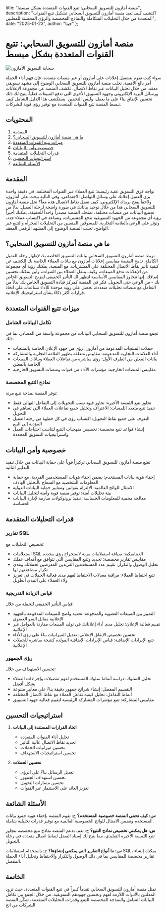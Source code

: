   title: "منصة أمازون للتسويق السحابي: تتبع القنوات المتعددة بشكل مبسط",
  description: "اكتشف كيف تعيد منصة أمازون للتسويق السحابي تشكيل تتبع القنوات المتعددة من خلال التحليلات المتكاملة والنماذج المخصصة والرؤى المحسنة للمعلنين",
  date: "2025-01-23",
  author: "جيتا"
};

# منصة أمازون للتسويق السحابي: تتبع القنوات المتعددة بشكل مبسط

![سحابة التسويق الأمازون](/images/blog/amazon-marketing-cloud.jpeg)

سواء كنت تقوم بتشغيل إعلانات على أمازون أو عبر منصات متعددة، فإن فهم أداء الحملة أمر بالغ الأهمية. تجلب منصة أمازون للتسويق السحابي الوضوح إلى مشهد تسويقي معقد. من خلال تحليل البيانات عبر نقاط الاتصال، تكشف المنصة عن مجموعة الإعلانات ورسائل البريد الإلكتروني وجهود التسويق الأخرى التي تدفع المبيعات فعلياً. يتيح لك ذلك تحسين الإنفاق بناءً على ما يعمل، وليس التخمين. يستكشف هذا الدليل الشامل كيف تبسط المنصة تتبع القنوات المتعددة مع توفير رؤى قوية للشركات.

## المحتويات

1. المقدمة
2. [ما هي منصة أمازون للتسويق السحابي؟](#ما-هي-منصة-أمازون-للتسويق-السحابي)
3. [ميزات تتبع القنوات المتعددة](#ميزات-تتبع-القنوات-المتعددة)
4. [خصوصية وأمن البيانات](#خصوصية-وأمن-البيانات)
5. [قدرات التحليلات المتقدمة](#قدرات-التحليلات-المتقدمة)
6. [استراتيجيات التحسين](#استراتيجيات-التحسين)
7. [الأسئلة الشائعة](#الأسئلة-الشائعة)

## المقدمة

تواجه فرق التسويق عقبة رئيسية: تتبع العملاء عبر القنوات المختلفة. في دقيقة واحدة يرى العميل إعلانك على وسائل التواصل الاجتماعي، وفي التالية يبحث على أمازون، ولاحقاً يفتح بريدك الإلكتروني. كيف تعمل نقاط الاتصال هذه معاً؟ تحل منصة أمازون للتسويق السحابي هذا من خلال توحيد بياناتك في صورة واضحة لرحلة العميل.
بدلاً من تجميع البيانات من منصات مختلفة، تمنحك المنصة مصدراً واحداً للحقيقة. يمكنك أخيراً رؤية أي مجموعة من الجهود التسويقية تدفع المشتريات، وتساعد في اكتساب عملاء جدد، وتؤثر على الوعي بالعلامة التجارية. للمسوقين المتعبين من التحليلات المجزأة والتتبع غير الواضح، تجلب المنصة الوضوح إلى المشهد الرقمي المعقد.

## ما هي منصة أمازون للتسويق السحابي؟

تربط منصة أمازون للتسويق السحابي بيانات التسويق الخاصة بك لإظهار رحلة العميل الكاملة. تدمج المنصة مقاييس إعلانات أمازون مع بيانات العملاء الخاصة بك للكشف عن كيفية تأثير نقاط الاتصال المختلفة على المشتريات.
مع المنصة، يمكنك رؤية أي مجموعة من الإعلانات تدفع المبيعات، وكيف يتنقل العملاء بين القنوات، وأين يمكنك تحسين إنفاقك. إنها تتجاوز المقاييس الأساسية لتظهر لك التأثير الحقيقي لمزيج التسويق الخاص بك - من الوعي حتى التحويل.
فكر في المنصة كمركز قيادة التسويق الخاص بك. بدلاً من التعامل مع منصات تحليلات متعددة، تحصل على رؤية موحدة للأداء تساعدك على اتخاذ قرارات أكثر ذكاءً بشأن استراتيجيتك الإعلانية.

## ميزات تتبع القنوات المتعددة

### تكامل البيانات الشامل
تجمع منصة أمازون للتسويق السحابي البيانات من مجموعة واسعة من المصادر، بما في ذلك:
   - حملات المنتجات المدعومة من أمازون: رؤى من جهود الإعلان الخاصة بالمنتجات
   - أداء العلامات التجارية المدعومة: مقاييس متعلقة بظهور العلامة التجارية والمشاركة
   - بيانات المعلن من الطرف الأول: رؤى مباشرة من تفاعلات العملاء وبيانات المبيعات الخاصة بالمعلن
   - مقاييس المنصات الخارجية: مؤشرات الأداء من قنوات ومنصات التسويق الخارجية

### نماذج التتبع المخصصة
توفر المنصة نمذجة تتبع مرنة:
- تجاوز تتبع اللمسة الأخيرة: تجاوز قيود نسب التحويلات إلى التفاعل النهائي فقط
- تنفيذ تتبع متعدد اللمسات: الاعتراف وتحليل جميع تفاعلات العملاء التي تساهم في التحويل
- التعرف على جميع نقاط التحويل: اكتساب رؤى في كل خطوة من رحلة العميل المؤدية إلى البيع
- إنشاء قواعد تتبع مخصصة: تخصيص منهجيات التتبع لتناسب احتياجات العمل واستراتيجيات التسويق المحددة

## خصوصية وأمن البيانات

تضع منصة أمازون للتسويق السحابي تركيزاً قوياً على حماية البيانات من خلال تنفيذ التدابير التالية:
   - إخفاء هوية بيانات المستخدم: يضمن إخفاء هويات المستخدمين الفردية، مع حماية المعلومات الشخصية مع السماح بالتحليل الهادف
   - الامتثال للوائح العالمية: الالتزام بقوانين ومعايير حماية البيانات الدولية
   - بيئة تحليلات آمنة: توفير منصة قوية وآمنة لتحليل البيانات
   - معالجة محمية للمعلومات الحساسة: تنفيذ بروتوكولات صارمة لإدارة البيانات الحساسة

## قدرات التحليلات المتقدمة

### تقارير SQL
تخصيص التحليلات مع:
   - استعلامات SQL الديناميكية: صياغة استعلامات مرنة لاستخراج رؤى محددة
   - مقاييس تقارير مخصصة: تحديد وتتبع المقاييس التي تتوافق مع أهداف عملك
   - تحليل الوصول والتكرار: تقييم عدد المستخدمين الفريدين المعرضين لحملاتك ومدى تكرار مشاهدتهم لها
   - تتبع احتفاظ العملاء: مراقبة معدلات الاحتفاظ لفهم مدى فعالية الحملات في تعزيز ولاء العملاء على المدى الطويل

### قياس الزيادة التدريجية
قياس التأثير الحقيقي للحملة من خلال:
   - التمييز بين المبيعات العضوية والمدفوعة: تحديد واضح للمبيعات المدفوعة بالجهود الإعلانية مقابل النمو العضوي
   - تقييم فعالية الإعلان: تحليل مدى أداء إعلاناتك في توليد المبيعات مقارنة بالعوامل غير الإعلانية
   - تحسين تخصيص الإنفاق الإعلاني: تعديل الميزانيات بناءً على رؤى الأداء
   - تتبع الإيرادات الإضافية: قياس الإيرادات الإضافية المولدة كنتيجة مباشرة للحملات الإعلانية

### رؤى الجمهور
تحسين الاستهداف من خلال:
   - تحليل السلوك: دراسة أنماط سلوك المستخدم لفهم تفضيلات وإجراءات العملاء بشكل أفضل
   - التقسيم المفصل: إنشاء شرائح جمهور دقيقة بناءً على معايير متنوعة
   - أنماط التفاعل: تحليل كيفية تفاعل العملاء مع نقاط الاتصال المختلفة
   - مقاييس المشاركة: تتبع مؤشرات المشاركة الرئيسية لتقييم فعالية جهود التسويق

## استراتيجيات التحسين

1. **اتخاذ القرارات المستندة إلى البيانات**
   - تحليل أداء القنوات المتعددة
   - تحديد نقاط الاتصال عالية التأثير
   - تحسين ميزانيات الحملات
   - تحسين استراتيجيات الاستهداف

2. **تحسين الحملات**
   - تعديل الرسائل بناءً على الرؤى
   - تحسين استهداف الجمهور
   - تحسين مسارات التحويل
   - تعزيز العائد على الاستثمار عبر القنوات

## الأسئلة الشائعة

**س: كيف تحمي المنصة خصوصية المستخدم؟**
ج: تقوم المنصة بإخفاء هوية جميع بيانات المستخدم وتضمن الامتثال للوائح الخصوصية العالمية مع توفير قدرات تحليلية شاملة.

**س: هل يمكنني تخصيص نماذج التتبع؟**
ج: نعم، تدعم المنصة نماذج تتبع مخصصة تتجاوز تتبع اللمسة الأخيرة التقليدي، مما يتيح لك إسناد الفضل لنقاط اتصال متعددة في رحلة التحويل.

**س: ما أنواع التقارير التي يمكنني إنشاؤها؟**
ج: باستخدام استعلامات SQL، يمكنك إنشاء تقارير مخصصة للمقاييس بما في ذلك الوصول والتكرار والاحتفاظ وتحليل أداء الحملة المفصل.

## الخاتمة

تمثل منصة أمازون للتسويق السحابي تقدماً كبيراً في تتبع القنوات المتعددة، حيث تزود المعلنين بالأدوات اللازمة لفهم وتحسين جهودهم التسويقية. من خلال الجمع بين تكامل البيانات الشامل والنمذجة المخصصة للتتبع وقدرات التحليلات المتقدمة، تمكّن المنصة الشركات من اتخ